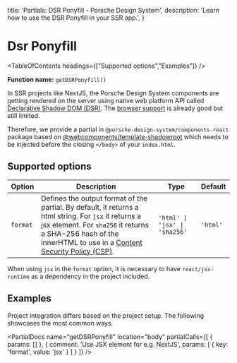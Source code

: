 
  title: 'Partials: DSR Ponyfill - Porsche Design System',
  description: 'Learn how to use the DSR Ponyfill in your SSR app.',
}

# Dsr Ponyfill

<TableOfContents headings={["Supported options","Examples"]} />

**Function name:** `getDSRPonyfill()`

In SSR projects like NextJS, the Porsche Design System components are getting rendered on the server using native web
platform API called [Declarative Shadow DOM (DSR)](https://web.dev/declarative-shadow-dom). The
[browser support](https://caniuse.com/?search=declarative%20shadow%20dom) is already good but still limited.

Therefore, we provide a partial in `@porsche-design-system/components-react` package based on
[@webcomponents/template-shadowroot](https://npmjs.com/package/@webcomponents/template-shadowroot) which needs to be
injected before the closing `</body>` of your `index.html`.

## Supported options

| Option   | Description                                                                                                                                                                                                                                                                  | Type                        | Default  |
| -------- |------------------------------------------------------------------------------------------------------------------------------------------------------------------------------------------------------------------------------------------------------------------------------| --------------------------- | -------- |
| `format` | Defines the output format of the partial. By default, it returns a html string. For `jsx` it returns a jsx element. For `sha256` it returns a SHA-256 hash of the innerHTML to use in a [Content Security Policy (CSP)](/must-know/security/content-security-policy). | `'html' \| 'jsx' \| 'sha256'` | `'html'` |

When using `jsx` in the `format` option, it is necessary to have `react/jsx-runtime` as a dependency in the project
included.

## Examples

Project integration differs based on the project setup.
The following showcases the most common ways.

<PartialDocs name="getDSRPonyfill" location="body" partialCalls={[
  {
    params: []
  },
  {
    comment: 'Use JSX element for e.g. NextJS',
    params: [
      {
        key: 'format',
        value: 'jsx'
      }
    ]
  }
]} />
